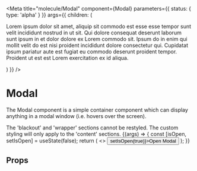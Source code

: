 
<Meta
  title="molecule/Modal"
  component={Modal}
  parameters={{ status: { type: 'alpha' } }}
  args={{
    children: (
      <p>
        Lorem ipsum dolor sit amet, aliquip sit commodo est esse esse tempor
        sunt velit incididunt nostrud in ut sit. Qui dolore consequat deserunt
        laborum sunt ipsum in et dolor dolore ex Lorem commodo sit. Ipsum do in
        enim qui mollit velit do est nisi proident incididunt dolore consectetur
        qui. Cupidatat ipsum pariatur aute est fugiat eu commodo deserunt
        proident tempor. Proident ut est est Lorem exercitation ex id aliqua.
      </p>
    )
  }}
/>

# Modal

The Modal component is a simple container component which can display anything in a modal window (i.e. hovers over the screen).

<Tip type="note">
  The 'blackout' and 'wrapper' sections cannot be restyled. The custom styling
  will only apply to the 'content' sections.
</Tip>

<Canvas withSource="open">
  <Story name="Default">
    {(args) => {
      const [isOpen, setIsOpen] = useState(false);
      return (
        <>
          <Button onClick={() => setIsOpen(true)}>Open Modal</Button>
          <Modal isOpen={isOpen} setIsOpen={setIsOpen} {...args} />
        </>
      );
    }}
  </Story>
</Canvas>

## Props

<ArgsTable of={Modal} />

